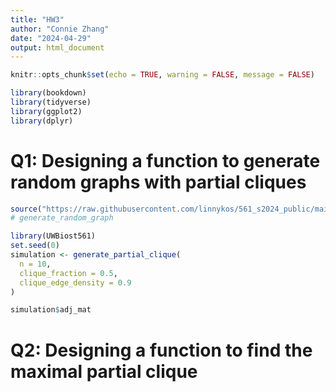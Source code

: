 ```yaml
---
title: "HW3"
author: "Connie Zhang"
date: "2024-04-29"
output: html_document
---
```


```r
knitr::opts_chunk$set(echo = TRUE, warning = FALSE, message = FALSE)
```

```r
library(bookdown)
library(tidyverse)
library(ggplot2)
library(dplyr)
```

# Q1: Designing a function to generate random graphs with partial cliques

```r
source("https://raw.githubusercontent.com/linnykos/561_s2024_public/main/HW2_files/random_graph_functions.R")
# generate_random_graph
```

```r
library(UWBiost561)
set.seed(0)
simulation <- generate_partial_clique(
  n = 10,
  clique_fraction = 0.5,
  clique_edge_density = 0.9
)

simulation$adj_mat
```

# Q2: Designing a function to find the maximal partial clique


